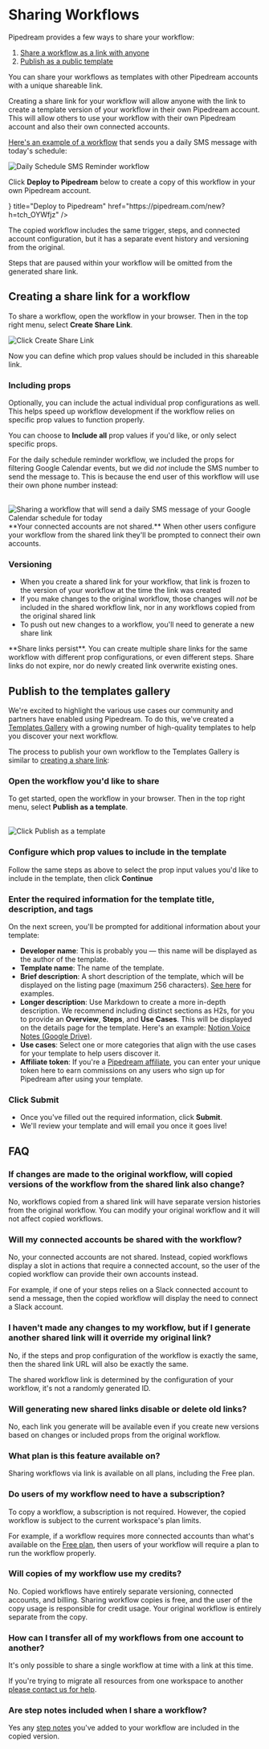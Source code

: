 
# Sharing Workflows

Pipedream provides a few ways to share your workflow:
1. [Share a workflow as a link with anyone](#creating-a-share-link-for-a-workflow)
2. [Publish as a public template](#publish-to-the-templates-gallery)

You can share your workflows as templates with other Pipedream accounts with a unique shareable link.

Creating a share link for your workflow will allow anyone with the link to create a template version of your workflow in their own Pipedream account. This will allow others to use your workflow with their own Pipedream account and also their own connected accounts.

[Here's an example of a workflow](https://pipedream.com/new?h=tch_OYWfjz) that sends you a daily SMS message with today's schedule:

![Daily Schedule SMS Reminder workflow](https://res.cloudinary.com/pipedreamin/image/upload/v1685116771/docs/docs/share%20workflows/New_Project_6_n63kju.png)

Click **Deploy to Pipedream** below to create a copy of this workflow in your own Pipedream account.

<Cards>
  <Cards.Card icon={<RocketShip />} title="Deploy to Pipedream" href="https://pipedream.com/new?h=tch_OYWfjz" />
</Cards>

The copied workflow includes the same trigger, steps, and connected account configuration, but it has a separate event history and versioning from the original.

<Callout type="warning">
Steps that are paused within your workflow will be omitted from the generated share link.
</Callout>

## Creating a share link for a workflow

To share a workflow, open the workflow in your browser. Then in the top right menu, select **Create Share Link**.

<Image src="https://res.cloudinary.com/pipedreamin/image/upload/v1725925756/create-share-link_ekm2gy.png" alt="Click Create Share Link" width={500} height={529} />

Now you can define which prop values should be included in this shareable link.

### Including props

Optionally, you can include the actual individual prop configurations as well. This helps speed up workflow development if the workflow relies on specific prop values to function properly.

You can choose to **Include all** prop values if you'd like, or only select specific props.

For the daily schedule reminder workflow, we included the props for filtering Google Calendar events, but we did _not_ include the SMS number to send the message to. This is because the end user of this workflow will use their own phone number instead:

<br />

<Image src="https://res.cloudinary.com/pipedreamin/image/upload/v1725926251/create-share-link-configure_qn4z60.png" alt="Sharing a workflow that will send a daily SMS message of your Google Calendar schedule for today" width={500} height={529} />

<Callout type="info">
**Your connected accounts are not shared.** When other users configure your workflow from the shared link they'll be prompted to connect their own accounts.
</Callout>

### Versioning

- When you create a shared link for your workflow, that link is frozen to the version of your workflow at the time the link was created
- If you make changes to the original workflow, those changes will _not_ be included in the shared workflow link, nor in any workflows copied from the original shared link
- To push out new changes to a workflow, you'll need to generate a new share link

<Callout type="info">
**Share links persist**. You can create multiple share links for the same workflow with different prop configurations, or even different steps. Share links do not expire, nor do newly created link overwrite existing ones.
</Callout>

## Publish to the templates gallery

We're excited to highlight the various use cases our community and partners have enabled using Pipedream. To do this, we've created a [Templates Gallery](https://pipedream.com/templates/) with a growing number of high-quality templates to help you discover your next workflow.

The process to publish your own workflow to the Templates Gallery is similar to [creating a share link](#creating-a-share-link-for-a-workflow):

<Steps>

### Open the workflow you'd like to share

To get started, open the workflow in your browser. Then in the top right menu, select **Publish as a template**.

<br />

<Image src="https://res.cloudinary.com/pipedreamin/image/upload/v1725925756/publish-as-template_tbetej.png" alt="Click Publish as a template" width={500} height={529} />

### Configure which prop values to include in the template

Follow the same steps as above to select the prop input values you'd like to include in the template, then click **Continue**

### Enter the required information for the template title, description, and tags

On the next screen, you'll be prompted for additional information about your template:

- **Developer name**: This is probably you — this name will be displayed as the author of the template.
- **Template name**: The name of the template.
- **Brief description**: A short description of the template, which will be displayed on the listing page (maximum 256 characters). [See here](https://pipedream.com/templates) for examples.
- **Longer description**: Use Markdown to create a more in-depth description. We recommend including distinct sections as H2s, for you to provide an **Overview**, **Steps**, and **Use Cases**. This will be displayed on the details page for the template. Here's an example: [Notion Voice Notes (Google Drive)](https://pipedream.com/templates/notion-voice-notes-google-drive-version-mpt_2WRFKY).
- **Use cases**: Select one or more categories that align with the use cases for your template to help users discover it.
- **Affiliate token**: If you're a [Pipedream affiliate](https://pipedream.com/affiliates), you can enter your unique token here to earn commissions on any users who sign up for Pipedream after using your template.

### Click **Submit**

- Once you've filled out the required information, click **Submit**.
- We'll review your template and will email you once it goes live!

</Steps>

## FAQ

### If changes are made to the original workflow, will copied versions of the workflow from the shared link also change?

No, workflows copied from a shared link will have separate version histories from the original workflow. You can modify your original workflow and it will not affect copied workflows.

### Will my connected accounts be shared with the workflow?

No, your connected accounts are not shared. Instead, copied workflows display a slot in actions that require a connected account, so the user of the copied workflow can provide their own accounts instead.

For example, if one of your steps relies on a Slack connected account to send a message, then the copied workflow will display the need to connect a Slack account.

### I haven't made any changes to my workflow, but if I generate another shared link will it override my original link?

No, if the steps and prop configuration of the workflow is exactly the same, then the shared link URL will also be exactly the same.

The shared workflow link is determined by the configuration of your workflow, it's not a randomly generated ID.

### Will generating new shared links disable or delete old links?

No, each link you generate will be available even if you create new versions based on changes or included props from the original workflow.

### What plan is this feature available on?

Sharing workflows via link is available on all plans, including the Free plan.

### Do users of my workflow need to have a subscription?

To copy a workflow, a subscription is not required. However, the copied workflow is subject to the current workspace's plan limits.

For example, if a workflow requires more connected accounts than what's available on the [Free plan](/pricing/#free-plan), then users of your workflow will require a plan to run the workflow properly.

### Will copies of my workflow use my credits?

No. Copied workflows have entirely separate versioning, connected accounts, and billing. Sharing workflow copies is free, and the user of the copy usage is responsible for credit usage. Your original workflow is entirely separate from the copy.

### How can I transfer all of my workflows from one account to another?

It's only possible to share a single workflow at time with a link at this time.

If you're trying to migrate all resources from one workspace to another [please contact us for help](mailto:support@pipedream.com).

### Are step notes included when I share a workflow?

Yes any [step notes](/workflows/#step-notes) you've added to your workflow are included in the copied version.
